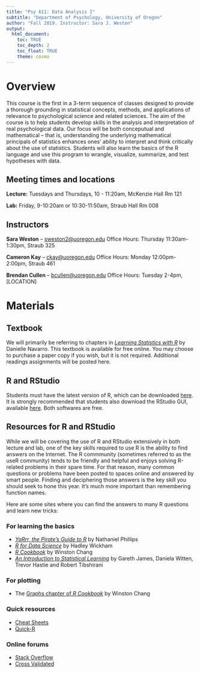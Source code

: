 ```yaml
---
title: "Psy 611: Data Analysis I"
subtitle: "Department of Psychology, University of Oregon"
author: "Fall 2019. Instructor: Sara J. Weston"
output: 
  html_document:
    toc: TRUE
    toc_depth: 2
    toc_float: TRUE
    theme: cosmo
---
```


# Overview

This course is the first in a 3-term sequence of classes designed to provide a
thorough grounding in statistical concepts, methods, and applications of relevance to psychological science and related sciences. The aim of the course is to help students develop skills in the analysis and interpretation of real psychological data. Our focus will be both conceputual and mathematical -- that is, understanding the underlying mathematical principals of statistics enhances ones' ability to interpret and think critically about the use of statistics. Students will also learn the basics of the R language and use this program to wrangle, visualize, summarize, and test hypotheses with data. 

## Meeting times and locations

**Lecture:** Tuesdays and Thursdays, 10 - 11:20am, McKenzie Hall Rm 121 

**Lab:** Friday, 9-10:20am or 10:30-11:50am, Straub Hall Rm 008

## Instructors

**Sara Weston** -- [sweston2@uoregon.edu](mailto:sweston2@uoregon.edu)
Office Hours: Thursday 11:30am-1:30pm, Straub 325

**Cameron Kay** -- [ckay@uoregon.edu](mailto:ckay@uoregon.edu)
Office Hours: Monday 12:00pm-2:00pm, Straub 461

**Brendan Cullen** -- [bcullen@uoregon.edu](mailto:bcullen@uoregon.edu)
Office Hours: Tuesday 2-4pm, [LOCATION]

# Materials

## Textbook

We will primarily be referring to chapters in [_Learning Statistics with R_](https://learningstatisticswithr-bookdown.netlify.com/index.html) by Danielle Navarro. This textbook is available for free online. You may choose to purchase a paper copy if you wish, but it is not required. Additional readings assignments will be posted here. 

## R and RStudio

Students must have the latest version of R, which can be downloaded [here](https://ftp.osuosl.org/pub/cran/). It is strongly recommended that students also download the RStudio GUI, available [here](https://www.rstudio.com/products/rstudio/download/#download). Both softwares are free. 

## Resources for R and RStudio

While we will be covering the use of R and RStudio extensively in both lecture and lab, one of the key skills required to use R is the ability to find answers on the Internet. The R commmunity (sometimes referred to as the useR community) tends to be friendly and helpful and enjoys solving R-related problems in their spare time. For that reason, many common questions or problems have been posted to spaces online and answered by smart people. Finding and deciphering those answers is the key skill you should seek to hone this year. It's much more important than remembering function names. 

Here are some sites where you can find the answers to many R questions and learn new tricks:

### For learning the basics
 - [_YaRrr, the Pirate's Guide to R_](https://bookdown.org/ndphillips/YaRrr/) by Nathaniel Phillips
 - [_R for Data Science_](https://r4ds.had.co.nz/) by Hadley Wickham
 - [_R Cookbook_](http://www.cookbook-r.com/) by Winston Chang
 - [_An Introduction to Statistical Learning_](http://www-bcf.usc.edu/~gareth/ISL) by Gareth James, Daniela Witten, Trevor Hastie and Robert Tibshirani

### For plotting

  - The [Graphs chapter of _R Cookbook_](http://www.cookbook-r.com/Graphs/) by Winston Chang
  
### Quick resources

  - [Cheat Sheets](https://www.rstudio.com/resources/cheatsheets) 
  - [Quick-R](https://www.statmethods.net) 
  
### Online forums
  - [Stack Overflow](https://stackoverflow.com) \
  - [Cross Validated](https://stats.stackexchange.com)



